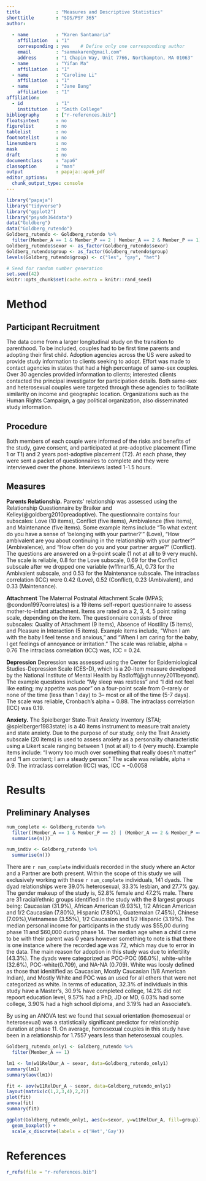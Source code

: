 ```yaml
---
title             : "Measures and Descriptive Statistics"
shorttitle        : "SDS/PSY 365"
author: 
    
  - name          : "Karen Santamaria"
    affiliation   : "1"
    corresponding : yes    # Define only one corresponding author
    email         : "sanmakaren@gmail.com"
    address       : "1 Chapin Way, Unit 7766, Northampton, MA 01063"
  - name          : "Yifan Ma"
    affiliation   : "1"
  - name          : "Caroline Li"
    affiliation   : "1"
  - name          : "Jane Bang"
    affiliation   : "1"
affiliation:
  - id            : "1"
    institution   : "Smith College"
bibliography      : ["r-references.bib"]
floatsintext      : no
figurelist        : no
tablelist         : no
footnotelist      : no
linenumbers       : no
mask              : no
draft             : no
documentclass     : "apa6"
classoption       : "man"
output            : papaja::apa6_pdf
editor_options: 
  chunk_output_type: console
---
```


```r
library("papaja")
library("tidyverse")
library("ggplot2")
library("psysds364data")
data("Goldberg")
data("Goldberg_rutendo")
Goldberg_rutendo <- Goldberg_rutendo %>%
  filter(Member_A == 1 & Member_P == 2 | Member_A == 2 & Member_P == 1)
Goldberg_rutendo$sexor <- as_factor(Goldberg_rutendo$sexor)
Goldberg_rutendo$group <- as_factor(Goldberg_rutendo$group)
levels(Goldberg_rutendo$group) <- c("les", "gay", "het")
```

```r
# Seed for random number generation
set.seed(42)
knitr::opts_chunk$set(cache.extra = knitr::rand_seed)
```



# Method

## Participant Recruitment

The data come from a larger longitudinal study on the transition to parenthood. To be included, couples had to be first time parents and adopting their first child. Adoption agencies across the US were asked to provide study information to clients seeking to adopt. Effort was made to contact agencies in states that had a high percentage of same-sex couples. Over 30 agencies provided information to clients; interested clients contacted the principal investigator for participation details. Both same-sex and heterosexual couples were targeted through these agencies to facilitate similarity on income and geographic location. Organizations such as the Human Rights Campaign, a gay political organization, also disseminated study information. 
	
## Procedure

Both members of each couple were informed of the risks and benefits of the study, gave consent, and participated at pre-adoptive placement (Time 1 or T1) and 2 years post-adoptive placement (T2). At each phase, they were sent a packet of questionnaires to complete and they were interviewed over the phone. Interviews lasted 1-1.5 hours.

## Measures

**Parents Relationship.**
Parents’ relationship was assessed using the Relationship Questionnaire by Braiker and Kelley(@goldberg2010preadoptive). The questionnaire contains four subscales: Love (10 items), Conflict (five items), Ambivalence (five items), and Maintenance (five items). Some example items include “To what extent do you have a sense of ‘belonging with your partner?’” (Love), “How ambivalent are you about continuing in the relationship with your partner?” (Ambivalence), and “How often do you and your partner argue?” (Conflict). The questions are answered on a 9-point scale (1 not at all to 9 very much). The scale is reliable, 0.8 for the Love subscale, 0.69 for the Conflict subscale after we dropped one variable (w11mar15_A), 0.73 for the Ambivalent subscale, and 0.53 for the Maintenance subscale. The intraclass correlation (ICC) were 0.42 (Love), 0.52 (Conflict), 0.23 (Ambivalent), and 0.33 (Maintenance).

**Attachment**
The Maternal Postnatal Attachment Scale (MPAS; @condon1997correlates) is a 19 items self-report questionnaire to assess mother-to-infant attachment. Items are rated on a 2, 3, 4, 5 point rating scale, depending on the item. The questionnaire consists of three subscales: Quality of Attachment (9 items), Absence of Hostility (5 items), and Pleasure in Interaction (5 items). Example items include, “When I am with the baby I feel tense and anxious,” and “When I am caring for the baby, I get feelings of annoyance or irritation.” The scale was reliable, alpha = 0.76 The intraclass correlation (ICC) was, ICC = 0.24.

**Depression**
Depression was assessed using the Center for Epidemiological Studies-Depression Scale (CES-D), which is a 20-item measure developed by the National Institute of Mental Health by Radloff(@ghunney2011beyond). The example questions include “My sleep was restless” and “I did not feel like eating; my appetite was poor” on a four-point scale from 0--rarely or none of the time (less than 1 day) to 3-- most or all of the time (5-7 days). The scale was reliable, Cronbach’s alpha = 0.88. The intraclass correlation (ICC) was 0.19.

**Anxiety.**
 The Spielberger State-Trait Anxiety Inventory (STAI; @spielberger1983state) is a 40 items instrument to measure trait anxiety and state anxiety. Due to the purpose of our study, only the Trait Anxiety subscale (20 items) is used to assess anxiety as a personality characteristic using a Likert scale ranging between 1 (not at all) to 4 (very much). Example items include: “I worry too much over something that really doesn’t matter” and “I am content; I am a steady person.” The scale was reliable, alpha = 0.9. The intraclass correlation (ICC) was, ICC = -0.0058




# Results

## Preliminary Analyses 

```r
num_complete <- Goldberg_rutendo %>% 
  filter((Member_A == 1 & Member_P == 2) | (Member_A == 2 & Member_P == 1)) %>%
  summarise(n())

num_indiv <- Goldberg_rutendo %>% 
  summarise(n())
```

There are  `r num_complete` individuals recorded in the study where an Actor and a Partner are both present. Within the scope of this study we will exclusively working with these `r num_complete` individuals, 141 dyads. 
The dyad relationships were 39.0% heterosexual, 33.3% lesbian, and 27.7% gay. 
The gender makeup of the study is, 52.8%  female and 47.2% male. 
There are 31 racial/ethnic groups identified in the study with the 8 largest groups being: Caucasian (31.9%), African American (9.93%), 1/2 African American and 1/2 Caucasian (7.80%), Hispanic (7.80%), Guatemalan (7.45%), Chinese (7.09%),Vietnamese (3.55%), 1/2 Caucasion and 1/2 Hispanic (3.19%). 
The median personal income for participants in the study was \$55,00 during phase 11 and \$60,000 during phase 14. 
The median age when a child came to be with their parent was 0 years however something to note is that there is one instance where the recorded age was 72, which may due to error in the data. 
The main reason for adoption in this study was due to infertility (43.3%).
The dyads were categorized as POC-POC (66.0%), white-white (32.6%), POC-white(0.709), and NA-NA (0.709). White was loosly defined as those that idenitified as Caucasian, Mostly Caucasian (1/8 American Indian), and Mostly White and POC was an used for all others that were not categorized as white.
In terms of education, 32.3% of individuals in this study have a Master's, 30.9% have completed college, 14.2% did not repoort education level,  9.57% had a PhD, JD or MD, 6.03% had some college, 3.90% had a high school diploma, and 3.19% had an Associate's.

By using an ANOVA test we found that sexual orientation (homosexual or heterosexual) was a statistically significant predictor for relationship duration at phase 11. On average, homosexual couples in this study have been in a relationship for 1.7557 years less than heterosexual couples.



```r
Goldberg_rutendo_only1 <- Goldberg_rutendo %>%
  filter(Member_A == 1)

lm1 <- lm(w11RelDur_A ~ sexor, data=Goldberg_rutendo_only1)
summary(lm1)
summary(aov(lm1))

fit <- aov(w11RelDur_A ~ sexor, data=Goldberg_rutendo_only1) 
layout(matrix(c(1,2,3,4),2,2))
plot(fit) 
anova(fit)
summary(fit)
```

```r
ggplot(Goldberg_rutendo_only1, aes(x=sexor, y=w11RelDur_A, fill=group)) + 
  geom_boxplot() +
  scale_x_discrete(labels = c('Het','Gay'))
```



\newpage

# References
```r
r_refs(file = "r-references.bib")
```

\begingroup
\setlength{\parindent}{-0.5in}
\setlength{\leftskip}{0.5in}

<div id = "refs"></div>
\endgroup
